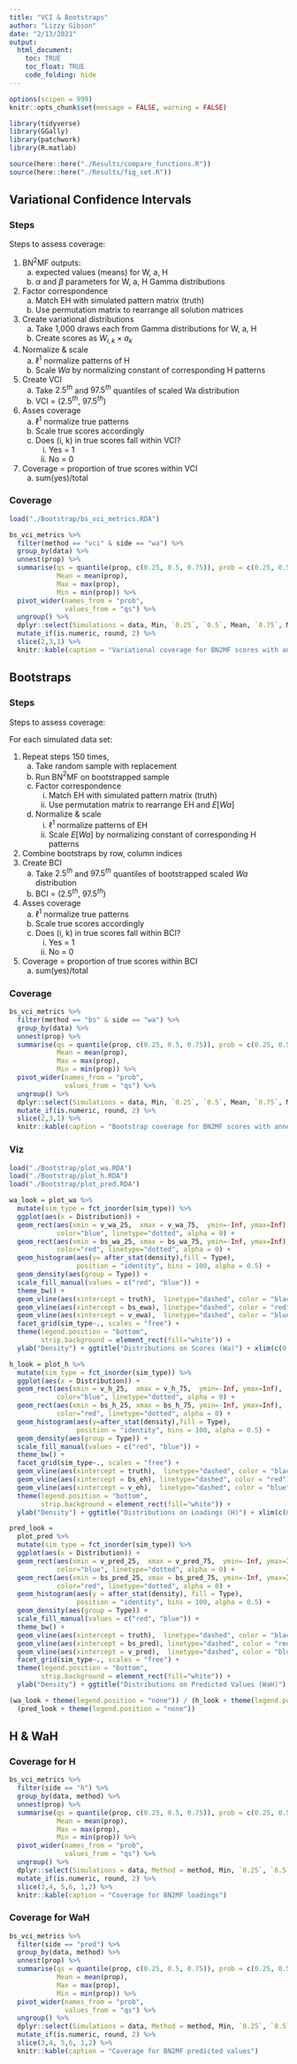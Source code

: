 ```yaml
---
title: "VCI & Bootstraps"
author: "Lizzy Gibson"
date: "2/13/2021"
output: 
  html_document:
    toc: TRUE
    toc_float: TRUE
    code_folding: hide
---
```


```r
options(scipen = 999)
knitr::opts_chunk$set(message = FALSE, warning = FALSE)

library(tidyverse)
library(GGally)
library(patchwork)
library(R.matlab)

source(here::here("./Results/compare_functions.R"))
source(here::here("./Results/fig_set.R"))
```

## Variational Confidence Intervals

### Steps

Steps to assess coverage:

1. BN$^2$MF outputs:
    a. expected values (means) for W, a, H
    b. $\alpha$ and $\beta$ parameters for W, a, H Gamma distributions
2. Factor correspondence
    a. Match EH with simulated pattern matrix (truth)
    b. Use permutation matrix to rearrange all solution matrices
3. Create variational distributions
    a. Take 1,000 draws each from Gamma distributions for W, a, H
    b. Create scores as $W_{i,k} \times a_k$
4. Normalize \& scale
    a. $\ell^1$ normalize patterns of H
    b. Scale $Wa$ by normalizing constant of corresponding H patterns
5. Create VCI
    a. Take $2.5^{th}$ and $97.5^{th}$ quantiles of scaled Wa distribution
    b. VCI = ($2.5^{th}$, $97.5^{th}$)
6. Asses coverage
    a. $\ell^1$ normalize true patterns
    b. Scale true scores accordingly
    c. Does (i, k) in true scores fall within VCI?
        i. Yes = 1
        ii. No = 0
7. Coverage = proportion of true scores within VCI
    a. sum(yes)/total
    
### Coverage

```r
load("./Bootstrap/bs_vci_metrics.RDA")
```

```r
bs_vci_metrics %>% 
  filter(method == "vci" & side == "wa") %>% 
  group_by(data) %>% 
  unnest(prop) %>% 
  summarise(qs = quantile(prop, c(0.25, 0.5, 0.75)), prob = c(0.25, 0.5, 0.75),
            Mean = mean(prop),
            Max = max(prop),
            Min = min(prop)) %>% 
  pivot_wider(names_from = "prob",
              values_from = "qs") %>% 
  ungroup() %>% 
  dplyr::select(Simulations = data, Min, `0.25`, `0.5`, Mean, `0.75`, Max) %>% 
  mutate_if(is.numeric, round, 2) %>% 
  slice(2,3,1) %>% 
  knitr::kable(caption = "Variational coverage for BN2MF scores with annealing and t0 = 0")
```

## Bootstraps

### Steps

Steps to assess coverage:  
  
For each simulated data set:   

1. Repeat steps 150 times,
    a. Take random sample with replacement
    b. Run BN$^2$MF on bootstrapped sample
    c. Factor correspondence
        i. Match EH with simulated pattern matrix (truth)
        ii. Use permutation matrix to rearrange EH and $E[Wa]$
    d. Normalize \& scale
        i. $\ell^1$ normalize patterns of EH
        ii. Scale $E[Wa]$ by normalizing constant of corresponding H patterns
2. Combine bootstraps by row, column indices
3. Create BCI
    a. Take $2.5^{th}$ and $97.5^{th}$ quantiles of bootstrapped scaled $Wa$ distribution
    b. BCI = ($2.5^{th}$, $97.5^{th}$)
4. Asses coverage
    a. $\ell^1$ normalize true patterns
    b. Scale true scores accordingly
    c. Does (i, k) in true scores fall within BCI?
        i. Yes = 1
        ii. No = 0
5. Coverage = proportion of true scores within BCI
    a. sum(yes)/total
  
### Coverage

```r
bs_vci_metrics %>% 
  filter(method == "bs" & side == "wa") %>% 
  group_by(data) %>% 
  unnest(prop) %>% 
  summarise(qs = quantile(prop, c(0.25, 0.5, 0.75)), prob = c(0.25, 0.5, 0.75),
            Mean = mean(prop),
            Max = max(prop),
            Min = min(prop)) %>% 
  pivot_wider(names_from = "prob",
              values_from = "qs") %>% 
  ungroup() %>% 
  dplyr::select(Simulations = data, Min, `0.25`, `0.5`, Mean, `0.75`, Max) %>% 
  mutate_if(is.numeric, round, 2) %>% 
  slice(2,3,1) %>% 
  knitr::kable(caption = "Bootstrap coverage for BN2MF scores with annealing and t0 = 0")
```

### Viz

```r
load("./Bootstrap/plot_wa.RDA")
load("./Bootstrap/plot_h.RDA")
load("./Bootstrap/plot_pred.RDA")
```

```r
wa_look = plot_wa %>% 
  mutate(sim_type = fct_inorder(sim_type)) %>% 
  ggplot(aes(x = Distribution)) +
  geom_rect(aes(xmin = v_wa_25,  xmax = v_wa_75,  ymin=-Inf, ymax=Inf), 
            color="blue", linetype="dotted", alpha = 0) +
  geom_rect(aes(xmin = bs_wa_25, xmax = bs_wa_75, ymin=-Inf, ymax=Inf), 
            color="red", linetype="dotted", alpha = 0) +
  geom_histogram(aes(y= after_stat(density),fill = Type), 
                 position = "identity", bins = 100, alpha = 0.5) +
  geom_density(aes(group = Type)) +
  scale_fill_manual(values = c("red", "blue")) +
  theme_bw() + 
  geom_vline(aes(xintercept = truth),  linetype="dashed", color = "black") +
  geom_vline(aes(xintercept = bs_ewa), linetype="dashed", color = "red") + 
  geom_vline(aes(xintercept = v_ewa),  linetype="dashed", color = "blue") + 
  facet_grid(sim_type~., scales = "free") +
  theme(legend.position = "bottom",
        strip.background = element_rect(fill="white")) +
  ylab("Density") + ggtitle("Distributions on Scores (Wa)") + xlim(c(0,20))

h_look = plot_h %>% 
  mutate(sim_type = fct_inorder(sim_type)) %>% 
  ggplot(aes(x = Distribution)) +
  geom_rect(aes(xmin = v_h_25,  xmax = v_h_75,  ymin=-Inf, ymax=Inf), 
            color="blue", linetype="dotted", alpha = 0) +
  geom_rect(aes(xmin = bs_h_25, xmax = bs_h_75, ymin=-Inf, ymax=Inf), 
            color="red", linetype="dotted", alpha = 0) +
  geom_histogram(aes(y=after_stat(density),fill = Type), 
                 position = "identity", bins = 100, alpha = 0.5) +
  geom_density(aes(group = Type)) +
  scale_fill_manual(values = c("red", "blue")) +
  theme_bw() + 
  facet_grid(sim_type~., scales = "free") +
  geom_vline(aes(xintercept = truth),  linetype="dashed", color = "black") +
  geom_vline(aes(xintercept = bs_eh), linetype="dashed", color = "red") + 
  geom_vline(aes(xintercept = v_eh),  linetype="dashed", color = "blue") + 
  theme(legend.position = "bottom",
        strip.background = element_rect(fill="white")) +
  ylab("Density") + ggtitle("Distributions on Loadings (H)") + xlim(c(0,0.066))

pred_look = 
  plot_pred %>% 
  mutate(sim_type = fct_inorder(sim_type)) %>% 
  ggplot(aes(x = Distribution)) +
  geom_rect(aes(xmin = v_pred_25,  xmax = v_pred_75,  ymin=-Inf, ymax=Inf), 
            color="blue", linetype="dotted", alpha = 0) +
  geom_rect(aes(xmin = bs_pred_25, xmax = bs_pred_75, ymin=-Inf, ymax=Inf), 
            color="red", linetype="dotted", alpha = 0) +
  geom_histogram(aes(y = after_stat(density), fill = Type), 
                 position = "identity", bins = 100, alpha = 0.5) +
  geom_density(aes(group = Type)) +
  scale_fill_manual(values = c("red", "blue")) +
  theme_bw() + 
  geom_vline(aes(xintercept = truth),  linetype="dashed", color = "black") +
  geom_vline(aes(xintercept = bs_pred), linetype="dashed", color = "red") + 
  geom_vline(aes(xintercept = v_pred),  linetype="dashed", color = "blue") + 
  facet_grid(sim_type~., scales = "free") +
  theme(legend.position = "bottom",
        strip.background = element_rect(fill="white")) +
  ylab("Density") + ggtitle("Distributions on Predicted Values (WaH)") + xlim(c(0, 20))
```

```r
(wa_look + theme(legend.position = "none")) / (h_look + theme(legend.position = "right")) / 
  (pred_look + theme(legend.position = "none"))
```

## H & WaH

### Coverage for H

```r
bs_vci_metrics %>% 
  filter(side == "h") %>% 
  group_by(data, method) %>% 
  unnest(prop) %>% 
  summarise(qs = quantile(prop, c(0.25, 0.5, 0.75)), prob = c(0.25, 0.5, 0.75),
            Mean = mean(prop),
            Max = max(prop),
            Min = min(prop)) %>% 
  pivot_wider(names_from = "prob",
              values_from = "qs") %>% 
  ungroup() %>% 
  dplyr::select(Simulations = data, Method = method, Min, `0.25`, `0.5`, Mean, `0.75`, Max) %>% 
  mutate_if(is.numeric, round, 2) %>%
  slice(3,4, 5,6, 1,2) %>% 
  knitr::kable(caption = "Coverage for BN2MF loadings")
```

### Coverage for WaH

```r
bs_vci_metrics %>% 
  filter(side == "pred") %>% 
  group_by(data, method) %>% 
  unnest(prop) %>% 
  summarise(qs = quantile(prop, c(0.25, 0.5, 0.75)), prob = c(0.25, 0.5, 0.75),
            Mean = mean(prop),
            Max = max(prop),
            Min = min(prop)) %>% 
  pivot_wider(names_from = "prob",
              values_from = "qs") %>% 
  ungroup() %>% 
  dplyr::select(Simulations = data, Method = method, Min, `0.25`, `0.5`, Mean, `0.75`, Max) %>% 
  mutate_if(is.numeric, round, 2) %>%
  slice(3,4, 5,6, 1,2) %>% 
  knitr::kable(caption = "Coverage for BN2MF predicted values")
```

